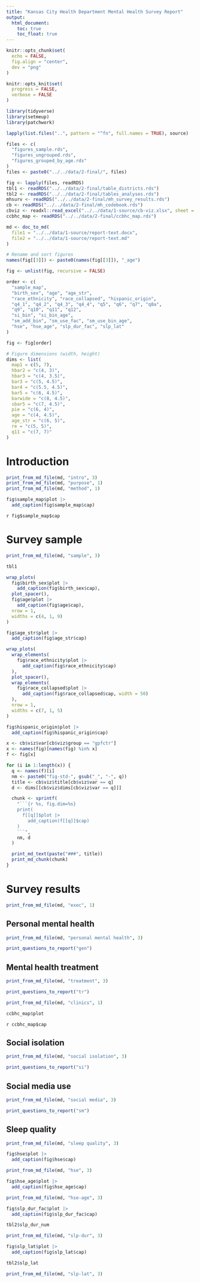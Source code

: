 ```yaml
---
title: "Kansas City Health Department Mental Health Survey Report"
output:
  html_document:
    toc: true
    toc_float: true
---
```


```r
knitr::opts_chunk$set(
  echo = FALSE,
  fig.align = "center",
  dev = "png"
)

knitr::opts_knit$set(
  progress = FALSE,
  verbose = FALSE
)
```

```r
library(tidyverse)
library(setmeup)
library(patchwork)
```

```r
lapply(list.files("..", pattern = "^fn", full.names = TRUE), source)
```

```r
files <- c(
  "figures_sample.rds",
  "figures_ungrouped.rds",
  "figures_grouped_by_age.rds"
)
files <- paste0("../../data/2-final/", files)
```

```r
fig <- lapply(files, readRDS)
tbl1 <- readRDS("../../data/2-final/table_districts.rds")
tbl2 <- readRDS("../../data/2-final/tables_analyses.rds")
mhsurv <- readRDS("../../data/2-final/mh_survey_results.rds")
cb <- readRDS("../../data/2-final/mh_codebook.rds")
cbviz <- readxl::read_excel("../../data/1-source/cb-viz.xlsx", sheet = "web_rpt")
ccbhc_map <- readRDS("../../data/2-final/ccbhc_map.rds")
```

```r
md <- doc_to_md(
  file1 = "../../data/1-source/report-text.docx",
  file2 = "../../data/1-source/report-text.md"
)
```

```r
# Rename and sort figures
names(fig[[3]]) <- paste0(names(fig[[3]]), "_age")

fig <- unlist(fig, recursive = FALSE)

order <- c(
  "sample_map",
  "birth_sex", "age", "age_str",
  "race_ethnicity", "race_collapsed", "hispanic_origin",
  "q4_1", "q4_2", "q4_3", "q4_4", "q5", "q6", "q7", "q8a",
  "q9", "q10", "q11", "q12",
  "si_bin", "si_bin_age",
  "sm_add_bin", "sm_use_fac", "sm_use_bin_age",
  "hse", "hse_age", "slp_dur_fac", "slp_lat"
)

fig <- fig[order]
```

```r
# Figure dimensions (width, height)
dims <- list(
  map1 = c(5, 7),
  hbar2 = "c(4, 3)",
  hbar3 = "c(4, 3.5)",
  bar3 = "c(5, 4.5)",
  bar4 = "c(5.5, 4.5)",
  bar5 = "c(6, 4.5)",
  barwide = "c(8, 4.5)",
  sbar5 = "c(7, 4.5)",
  pie = "c(6, 4)",
  age = "c(4, 4.5)",
  age_str = "c(6, 5)",
  re = "c(5, 5)",
  q11 = "c(7, 7)"
)
```

# Introduction

```r
print_from_md_file(md, "intro", 3)
print_from_md_file(md, "purpose", 1)
print_from_md_file(md, "method", 1)
```

```r
fig$sample_map$plot |>
  add_caption(fig$sample_map$cap)
```

`r fig$sample_map$cap`

# Survey sample

```r
print_from_md_file(md, "sample", 3)
```

```r
tbl1
```

```r
wrap_plots(
  fig$birth_sex$plot |>
    add_caption(fig$birth_sex$cap),
  plot_spacer(),
  fig$age$plot |>
    add_caption(fig$age$cap),
  nrow = 1,
  widths = c(4, 1, 9)
)
```

```r
fig$age_str$plot |>
  add_caption(fig$age_str$cap)
```

```r
wrap_plots(
  wrap_elements(
    fig$race_ethnicity$plot |>
      add_caption(fig$race_ethnicity$cap)
  ),
  plot_spacer(),
  wrap_elements(
    fig$race_collapsed$plot |>
      add_caption(fig$race_collapsed$cap, width = 50)
  ),
  nrow = 1,
  widths = c(7, 1, 5)
)
```

```r
fig$hispanic_origin$plot |>
  add_caption(fig$hispanic_origin$cap)
```

```r
x <- cb$viz$var[cb$viz$group == "gpfctr"]
x <- names(fig)[names(fig) %in% x]
f <- fig[x]

for (i in 1:length(x)) {
  q <- names(f)[i]
  nm <- paste0("fig-std-", gsub("_", "-", q))
  title <- cb$viz$title[cb$viz$var == q]
  d <- dims[[cb$viz$dims[cb$viz$var == q]]]

  chunk <- sprintf(
    "```{r %s, fig.dim=%s}
    print(
      f[[q]]$plot |>
        add_caption(f[[q]]$cap)
    )
    ```",
    nm, d
  )

  print_md_text(paste("###", title))
  print_md_chunk(chunk)
}
```

# Survey results

```r
print_from_md_file(md, "exec", 1)
```

## Personal mental health

```r
print_from_md_file(md, "personal mental health", 3)
```

```r
print_questions_to_report("gen")
```

## Mental health treatment

```r
print_from_md_file(md, "treatment", 3)
```

```r
print_questions_to_report("tr")
```

```r
print_from_md_file(md, "clinics", 1)
```

```r
ccbhc_map$plot
```

`r ccbhc_map$cap`

## Social isolation

```r
print_from_md_file(md, "social isolation", 3)
```

```r
print_questions_to_report("si")
```

## Social media use

```r
print_from_md_file(md, "social media", 3)
```

```r
print_questions_to_report("sm")
```

## Sleep quality

```r
print_from_md_file(md, "sleep quality", 3)
```

```r
fig$hse$plot |>
  add_caption(fig$hse$cap)
```

```r
print_from_md_file(md, "hse", 3)
```

```r
fig$hse_age$plot |>
  add_caption(fig$hse_age$cap)
```

```r
print_from_md_file(md, "hse-age", 3)
```

```r
fig$slp_dur_fac$plot |>
  add_caption(fig$slp_dur_fac$cap)
```

```r
tbl2$slp_dur_num
```

```r
print_from_md_file(md, "slp-dur", 3)
```

```r
fig$slp_lat$plot |>
  add_caption(fig$slp_lat$cap)
```

```r
tbl2$slp_lat
```

```r
print_from_md_file(md, "slp-lat", 3)
```

<!-- ```{r results='asis'} -->
<!-- print_questions_to_report("slp") -->
<!-- ``` -->









